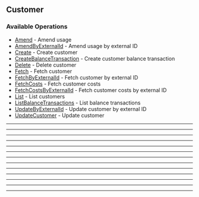 
## Customer

### Available Operations

* [Amend](/resources/customer/amend) - Amend usage
* [AmendByExternalId](/resources/customer/amend_by_external_id) - Amend usage by external ID
* [Create](/resources/customer/create) - Create customer
* [CreateBalanceTransaction](/resources/customer/create_balance_transaction) - Create customer balance transaction
* [Delete](/resources/customer/delete) - Delete customer
* [Fetch](/resources/customer/fetch) - Fetch customer
* [FetchByExternalId](/resources/customer/fetch_by_external_id) - Fetch customer by external ID
* [FetchCosts](/resources/customer/fetch_costs) - Fetch customer costs
* [FetchCostsByExternalId](/resources/customer/fetch_costs_by_external_id) - Fetch customer costs by external ID
* [List](/resources/customer/list) - List customers
* [ListBalanceTransactions](/resources/customer/list_balance_transactions) - List balance transactions
* [UpdateByExternalId](/resources/customer/update_by_external_id) - Update customer by external ID
* [UpdateCustomer](/resources/customer/update_customer) - Update customer

---
<Amend />

---
<AmendByExternalId />

---
<Create />

---
<CreateBalanceTransaction />

---
<Delete />

---
<Fetch />

---
<FetchByExternalId />

---
<FetchCosts />

---
<FetchCostsByExternalId />

---
<List />

---
<ListBalanceTransactions />

---
<UpdateByExternalId />

---
<UpdateCustomer />
